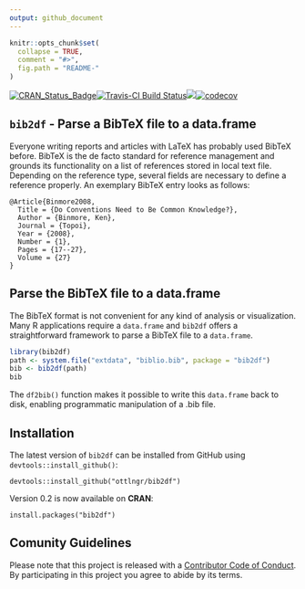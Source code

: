 ```yaml
---
output: github_document
---
```


<!-- README.md is generated from README.Rmd. Please edit that file -->

```r
knitr::opts_chunk$set(
  collapse = TRUE,
  comment = "#>",
  fig.path = "README-"
)
```

[![CRAN_Status_Badge](http://www.r-pkg.org/badges/version/bib2df)](https://cran.r-project.org/package=bib2df)[![Travis-CI Build Status](https://travis-ci.org/ottlngr/bib2df.svg?branch=master)](https://travis-ci.org/ottlngr/bib2df)[![](http://cranlogs.r-pkg.org/badges/bib2df)](http://cran.rstudio.com/web/packages/bib2df/index.html)[![codecov](https://codecov.io/gh/ottlngr/bib2df/branch/master/graph/badge.svg)](https://codecov.io/gh/ottlngr/bib2df)





## `bib2df` - Parse a BibTeX file to a data.frame

Everyone writing reports and articles with LaTeX has probably used BibTeX before. BibTeX is the de facto standard for reference management and grounds its functionality on a list of references stored in local text file. Depending on the reference type, several fields are necessary to define a reference properly. An exemplary BibTeX entry looks as follows:

```
@Article{Binmore2008,
  Title = {Do Conventions Need to Be Common Knowledge?},
  Author = {Binmore, Ken},
  Journal = {Topoi},
  Year = {2008},
  Number = {1},
  Pages = {17--27},
  Volume = {27}
}
```

## Parse the BibTeX file to a data.frame

The BibTeX format is not convenient for any kind of analysis or visualization. Many R applications require a `data.frame` and `bib2df` offers a straightforward framework to parse a BibTeX file to a `data.frame`.


```r
library(bib2df)
path <- system.file("extdata", "biblio.bib", package = "bib2df")
bib <- bib2df(path)
bib
```

The `df2bib()` function makes it possible to write this `data.frame` back to disk, enabling programmatic manipulation of a .bib file.

## Installation

The latest version of `bib2df` can be installed from GitHub using `devtools::install_github()`:

```
devtools::install_github("ottlngr/bib2df")
```

Version 0.2 is now available on **CRAN**:

```
install.packages("bib2df")
```

## Comunity Guidelines

Please note that this project is released with a [Contributor Code of Conduct](CONDUCT.md). By participating in this project you agree to abide by its terms.
